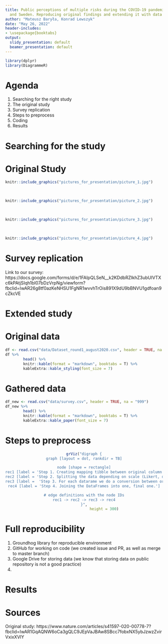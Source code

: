 ```yaml
---
title: Public perceptions of multiple risks during the COVID-19 pandemic in Italy
  and Sweden. Reproducing original findings and extending it with data for Poland.
author: "Mateusz Baryła, Konrad Lewszyk"
date: "May 26, 2022"
header-includes:
- \usepackage{booktabs}
output:
  slidy_presentation: default
  beamer_presentation: default
---
```


```r

library(dplyr)
library(DiagrammeR)
```
# Agenda

1. Searching for the right study
2. The original study 
3. Survey replication
4. Steps to preprocess
5. Coding
6. Results

# Searching for the study


# Original Study
```r
knitr::include_graphics("pictures_for_presentation/picture_1.jpg")
```

<br />
```r
knitr::include_graphics("pictures_for_presentation/picture_2.jpg")
```

<br />
```r
knitr::include_graphics("pictures_for_presentation/picture_3.jpg")
```

<br />
```r
knitr::include_graphics("pictures_for_presentation/picture_4.jpg")
```

# Survey replication

Link to our survey: https://docs.google.com/forms/d/e/1FAIpQLSeN__k2KDdbRZIkhZ3ubUIVTXc6kPAtjSIqh1bI07bDzVrpNg/viewform?fbclid=IwAR26g8tf0azKeNHSU1FgNR1wvvhTrOis891X9dU9bBNVU1gdfoan9cZkcVE


# Extended study


# Original data

```r
df <- read.csv("data/Dataset_round1_august2020.csv", header = TRUE, na = "999")
df %>%
        head() %>%
        knitr::kable(format = "markdown", booktabs = T) %>%
        kableExtra::kable_styling(font_size = 7)
```

# Gathered data

```r
df_new <- read.csv("data/survey.csv", header = TRUE, na = "999")
df_new %>%
        head() %>%
        knitr::kable(format = "markdown", booktabs = T) %>%
        kableExtra::kable_paper(font_size = 7)
```

# Steps to preprocess
<center>
```r
grViz("digraph {
graph [layout = dot, rankdir = TB]

node [shape = rectangle]
rec1 [label = 'Step 1. Creating mapping tibble between original column names and collected ones']
rec2 [label = 'Step 2. Splitting the data depending on scale (Likert, dichotomous, numeric']
rec3 [label =  'Step 3. For each datarame we do a conversion between original values mainly with pivoting.']
rec4 [label = 'Step 4. Joining the DataFrames into one, final one.']

# edge definitions with the node IDs
rec1 -> rec2 -> rec3 -> rec4
}",
                  height = 300)
```
</center>

# Full reproducibility

1. Groundhog library for reproducible environment
2. GitHub for working on code (we created issue and PR, as well as merge to master branch)
3. Google Drive for storing data (we know that storing data on public repository is not a good practice)
4.

# Results

# Sources

Original study: https://www.nature.com/articles/s41597-020-00778-7?fbclid=IwAR1GqAQNW6oCa3gQLC9JEpVaJBAw8SBcc7fobxNX5ybJzwzZvirVxixXVlY